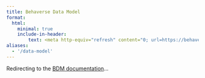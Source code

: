 ```yaml
---
title: Behaverse Data Model
format:
  html:
    minimal: true
    include-in-header:
        text: <meta http-equiv="refresh" content="0; url=https://behaverse.github.io/data-model" />
aliases: 
  - '/data-model'
---
```


Redirecting to the [BDM documentation](https://behaverse.github.io/data-model)...